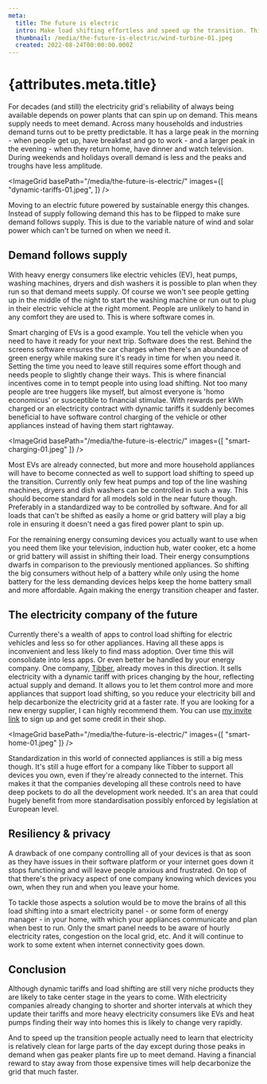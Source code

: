 ```yaml
---
meta:
  title: The future is electric
  intro: Make load shifting effortless and speed up the transition. This is what the energy company of the future does for you.
  thumbnail: /media/the-future-is-electric/wind-turbine-01.jpeg
  created: 2022-08-24T00:00:00.000Z
---
```



# {attributes.meta.title}

For decades (and still) the electricity grid's reliability of always being available depends on power plants that can spin up on demand. This means supply needs to meet demand. Across many households and industries demand turns out to be pretty predictable. It has a large peak in the morning - when people get up, have breakfast and go to work - and a larger peak in the evening - when they return home, have dinner and watch television. During weekends and holidays overall demand is less and the peaks and troughs have less amplitude.

<ImageGrid basePath="/media/the-future-is-electric/" images={[
  "dynamic-tariffs-01.jpeg",
]} />

Moving to an electric future powered by sustainable energy this changes. Instead of supply following demand this has to be flipped to make sure demand follows supply. This is due to the variable nature of wind and solar power which can't be turned on when we need it.

## Demand follows supply

With heavy energy consumers like electric vehicles (EV), heat pumps, washing machines, dryers and dish washers it is possible to plan when they run so that demand meets supply. Of course we won't see people getting up in the middle of the night to start the washing machine or run out to plug in their electric vehicle at the right moment. People are unlikely to hand in any comfort they are used to. This is where software comes in.

Smart charging of EVs is a good example. You tell the vehicle when you need to have it ready for your next trip. Software does the rest. Behind the screens software ensures the car charges when there's an abundance of green energy while making sure it's ready in time for when you need it. Setting the time you need to leave still requires some effort though and needs people to slightly change their ways. This is where financial incentives come in to tempt people into using load shifting. Not too many people are tree huggers like myself, but almost everyone is 'homo economicus' or susceptible to financial stimulae. With rewards per kWh charged or an electricity contract with dynamic tariffs it suddenly becomes beneficial to have software control charging of the vehicle or other appliances instead of having them start rightaway.

<ImageGrid basePath="/media/the-future-is-electric/" images={[
  "smart-charging-01.jpeg"
]} />

Most EVs are already connected, but more and more household appliances will have to become connected as well to support load shifting to speed up the transition. Currently only few heat pumps and top of the line washing machines, dryers and dish washers can be controlled in such a way. This should become standard for all models sold in the near future though. Preferably in a standardized way to be controlled by software. And for all loads that can't be shifted as easily a home or grid battery will play a big role in ensuring it doesn't need a gas fired power plant to spin up.

For the remaining energy consuming devices you actually want to use when you need them like your television, induction hub, water cooker, etc a home or grid battery will assist in shifting their load. Their energy consumptions dwarfs in comparison to the previously mentioned appliances. So shifting the big consumers without help of a battery while only using the home battery for the less demanding devices helps keep the home battery small and more affordable. Again making the energy transition cheaper and faster.

## The electricity company of the future

Currently there's a wealth of apps to control load shifting for electric vehicles and less so for other appliances. Having all these apps is inconvenient and less likely to find mass adoption. Over time this will consolidate into less apps. Or even better be handled by your energy company. One company, [Tibber](https://tibber.com/), already moves in this direction. It sells electricity with a dynamic tariff with prices changing by the hour, reflecting actual supply and demand. It allows you to let them control more and more appliances that support load shifting, so you reduce your electricity bill and help decarbonize the electricity grid at a faster rate. If you are looking for a new energy supplier, I can highly recommend them. You can use [my invite link](https://invite.tibber.com/5xssxcu1) to sign up and get some credit in their shop.

<ImageGrid basePath="/media/the-future-is-electric/" images={[
  "smart-home-01.jpeg"
]} />

Standardization in this world of connected appliances is still a big mess though. It's still a huge effort for a company like Tibber to support all devices you own, even if they're already connected to the internet. This makes it that the companies developing all these controls need to have deep pockets to do all the development work needed. It's an area that could hugely benefit from more standardisation possibly enforced by legislation at European level.

## Resiliency & privacy

A drawback of one company controlling all of your devices is that as soon as they have issues in their software platform or your internet goes down it stops functioning and will leave people anxious and frustrated. On top of that there's the privacy aspect of one company knowing which devices you own, when they run and when you leave your home. 

To tackle those aspects a solution would be to move the brains of all this load shifting into a smart electricity panel - or some form of energy manager - in your home, with which your appliances communicate and plan when best to run. Only the smart panel needs to be aware of hourly electricity rates, congestion on the local grid, etc. And it will continue to work to some extent when internet connectivity goes down.

## Conclusion

Although dynamic tariffs and load shifting are still very niche products they are likely to take center stage in the years to come. With electricity companies already changing to shorter and shorter intervals at which they update their tariffs and more heavy electricity consumers like EVs and heat pumps finding their way into homes this is likely to change very rapidly.

And to speed up the transition people actually need to learn that electricity is relatively clean for large parts of the day except during those peaks in demand when gas peaker plants fire up to meet demand. Having a financial reward to stay away from those expensive times will help decarbonize the grid that much faster.

<Outlet />